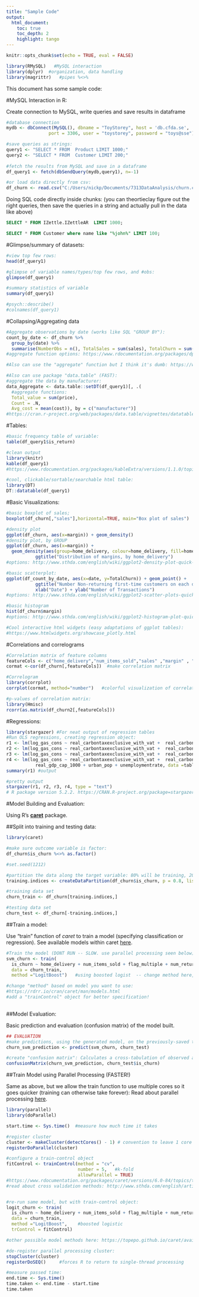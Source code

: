 ```yaml
---
title: "Sample Code"
output: 
  html_document:
    toc: true
    toc_depth: 2
    highlight: tango
---
```


```r
knitr::opts_chunk$set(echo = TRUE, eval = FALSE)
```

```r

library(RMySQL)   #MySQL interaction
library(dplyr)  #organization, data handling
library(magrittr)   #pipes %<>%

```

This document has some sample code:

#MySQL Interaction in R:

Create  connection to MySQL, write queries and save results in dataframe

```r

#database connection
mydb <- dbConnect(MySQL(), dbname = "ToyStorey", host = 'db.cfda.se', 
                port = 3306, user = "toystorey", password = "toys@sse") 

#save queries as strings:
query1 <- "SELECT * FROM  Product LIMIT 1000;"
query2 <- "SELECT * FROM  Customer LIMIT 200;"
  
#fetch the results from MySQL and save in a dataframe
df_query1 <- fetch(dbSendQuery(mydb,query1), n=-1)

#or load data directly from csv:
df_churn <- read.csv("C:/Users/nickp/Documents/7313DataAnalysis/churn.csv")

```


Doing SQL code directly inside chunks: (you can theortieclay figure out the right queries, then save the queries in a string and actually pull in the data like above)

```sql

SELECT * FROM IZettle.IZettleAR  LIMIT 1000; 

```
```sql

SELECT * FROM Customer where name like "%john%" LIMIT 100;

```


#Glimpse/summary of datasets:

```r

#view top few rows:
head(df_query1)

#glimpse of variable names/types/top few rows, and #obs:
glimpse(df_query1)

#summary statistics of variable
summary(df_query1)

#psych::describe()
#colnames(df_query1)


```

#Collapsing/Aggregating data

```r

#Aggregate observations by date (works like SQL "GROUP BY"):
count_by_date <- df_churn %>% 
  group_by(date) %>%  
  summarise(NumberObs = n(), TotalSales = sum(sales), TotalChurn = sum(is_churn))  
#aggregate function options: https://www.rdocumentation.org/packages/dplyr/versions/0.7.8/topics/summarise

#Also can use the "aggregate" function but I think it's dumb: https://www.rdocumentation.org/packages/stats/versions/3.6.1/topics/aggregate

#Also can use package "data.table" (FAST):
#aggregate the data by manufacturer:
data_Aggregate <- data.table::setDT(df_query1)[, .(
  #aggregate functions:
  Total_value = sum(price),
  Count = .N,
  Avg_cost = mean(cost)), by = c("manufacturer")]
#https://cran.r-project.org/web/packages/data.table/vignettes/datatable-intro.html


```

#Tables:

```r

#basic frequency table of variable:
table(df_query1$is_return)

#clean output
library(knitr)
kable(df_query1)
#https://www.rdocumentation.org/packages/kableExtra/versions/1.1.0/topics/kable_styling   options in package kableExtra

#cool, clickable/sortable/searchable html table:
library(DT)
DT::datatable(df_query1)

```


#Basic Visualizations:

```r

#basic boxplot of sales;
boxplot(df_churn[,"sales"],horizontal=TRUE, main="Box plot of sales")

#density plot
ggplot(df_churn, aes(x=margin)) + geom_density()   
#density plot, by GROUP
ggplot(df_churn, aes(x=margin)) + 
  geom_density(aes(group=home_delivery, colour=home_delivery, fill=home_delivery), alpha=0.3) +
           ggtitle("Distribution of margins, by home_delivery")  
#options: http://www.sthda.com/english/wiki/ggplot2-density-plot-quick-start-guide-r-software-and-data-visualization

#basic scatterplot:
ggplot(df_count_by_date, aes(x=date, y=TotalChurn)) + geom_point() +
           ggtitle("Number Non-returning first-time customers on each day of 2015:") +
           xlab("Date") + ylab("Number of Transactions")
#options: http://www.sthda.com/english/wiki/ggplot2-scatter-plots-quick-start-guide-r-software-and-data-visualization

#basic histogram
hist(df_churn$margin)
#options: http://www.sthda.com/english/wiki/ggplot2-histogram-plot-quick-start-guide-r-software-and-data-visualization

#Cool interactive html widgets (easy adaptations of ggplot tables):
#https://www.htmlwidgets.org/showcase_plotly.html


```

#Correlations and correlograms

```r

#Correlation matrix of feature columns
featureCols <- c("home_delivery","num_items_sold","sales" ,"margin" , "shipping_cost" , "discount", "flag_unknown", "flag_multiple" ,"num_returns","is_churn") 
cormat <-cor(df_churn[,featureCols])  #make correlation matrix

#Correlogram
library(corrplot) 
corrplot(cormat, method="number")   #colorful visualization of correlation matrix

#p-values of correlation matrix:
library(Hmisc) 
rcorr(as.matrix(df_churn2[,featureCols]))

```


#Regressions:

```r

library(stargazer) #For neat output of regression tables
#Run OLS regressions, creating regression object:
r1 <- lm(log_gas_cons ~ real_carbontaxexclusive_with_vat +  real_carbontax_with_vat + d_carbontax + t, data = table3data)
r2 <- lm(log_gas_cons ~ real_carbontaxexclusive_with_vat +  real_carbontax_with_vat + d_carbontax + t + real_gdp_cap_1000, data = table3data)
r3 <- lm(log_gas_cons ~ real_carbontaxexclusive_with_vat +  real_carbontax_with_vat + d_carbontax + t + real_gdp_cap_1000 + urban_pop, data = table3data)
r4 <- lm(log_gas_cons ~ real_carbontaxexclusive_with_vat +  real_carbontax_with_vat + d_carbontax + t + 
           real_gdp_cap_1000 + urban_pop + unemploymentrate, data =table3data)
summary(r1) #output

#pretty output
stargazer(r1, r2, r3, r4, type = "text")
# R package version 5.2.2. https://CRAN.R-project.org/package=stargazer 

```


#Model Building and Evaluation:

Using R's [**caret**](https://cran.r-project.org/web/packages/caret/caret.pdf) package.

##Split into training and testing data:

```r

library(caret)

#make sure outcome variable is factor:
df_churn$is_churn %<>% as.factor()

#set.seed(1212)

#partition the data along the target variable: 80% will be training, 20% testing (alt. 70-30)
training.indices <- createDataPartition(df_churn$is_churn, p = 0.8, list = F)

#training data set
churn_train <- df_churn[training.indices,]

#testing data set
churn_test <- df_churn[-training.indices,]

```


##Train a model: 

Use "train" function of *caret* to train a model (specifying classification or regression). See available models within caret [here](https://topepo.github.io/caret/available-models.html).

```r

#Train the model (DONT RUN -- SLOW. use parallel processing seen below):
svm_churn <- train(
  is_churn ~ home_delivery + num_items_sold + flag_multiple + num_returns,
  data = churn_train,
  method ="LogitBoost")   #using boosted logist  -- change method here, e.g. svmLinear

#change "method" based on model you want to use:
#https://rdrr.io/cran/caret/man/models.html
#add a "trainControl" object for better specification!
  
```

##Model Evaluation:

Basic prediction and evaluation (confusion matrix) of the model built.

```r

## EVALUATION 
#make predictions, using the generated model, on the previously-saved test (or cross-validation) data
churn_svm_prediction <- predict(svm_churn, churn_test)

#create "confusion matrix": Calculates a cross-tabulation of observed and predicted classes with associated statistics.
confusionMatrix(churn_svm_prediction, churn_test$is_churn)

```

##Train Model using Parallel Processing (FASTER!)

Same as above, but we allow the train function to use multiple cores so it goes quicker (training can otherwise take forever):
Read about parallel processing [here](https://nceas.github.io/oss-lessons/parallel-computing-in-r/parallel-computing-in-r.html). 

```r

library(parallel)
library(doParallel)

start.time <- Sys.time()  #measure how much time it takes

#register cluster
cluster <- makeCluster(detectCores() - 1) # convention to leave 1 core for OS
registerDoParallel(cluster)

#configure a train-control object
fitControl <- trainControl(method = "cv",
                           number = 5,   #k-fold
                           allowParallel = TRUE)
#https://www.rdocumentation.org/packages/caret/versions/6.0-84/topics/trainControl
#read about cross validation methods: http://www.sthda.com/english/articles/38-regression-model-validation/157-cross-validation-essentials-in-r/


#re-run same model, but with train-control object:
logit_churn <- train(
  is_churn ~ home_delivery + num_items_sold + flag_multiple + num_returns,
  data = churn_train,
  method ="LogitBoost",    #boosted logistic 
  trControl = fitControl)

#other possible model methods here: https://topepo.github.io/caret/available-models.html

#de-register parallel processing cluster:
stopCluster(cluster)
registerDoSEQ()     #forces R to return to single-thread processing

#measure passed time:
end.time <- Sys.time()
time.taken <- end.time - start.time
time.taken

```


